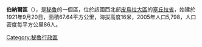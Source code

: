 '''伯納爾區'''（{{lang-es|Distrito de Bernal}}），是[[秘魯|秘魯]]的一個區，位於該國西北部[[皮烏拉大區|皮烏拉大區]]的[[塞丘拉省|塞丘拉省]]，始建於1921年9月20日，面積67.64平方公里，海拔高度16米，2005年人口5,798，人口密度每平方公里86人。

{{coord|5.4629|S|80.7424|W|source:wikidata|display=title}}

{{Peru-geo-stub}}
[[Category:秘魯行政區|Category:秘魯行政區]]